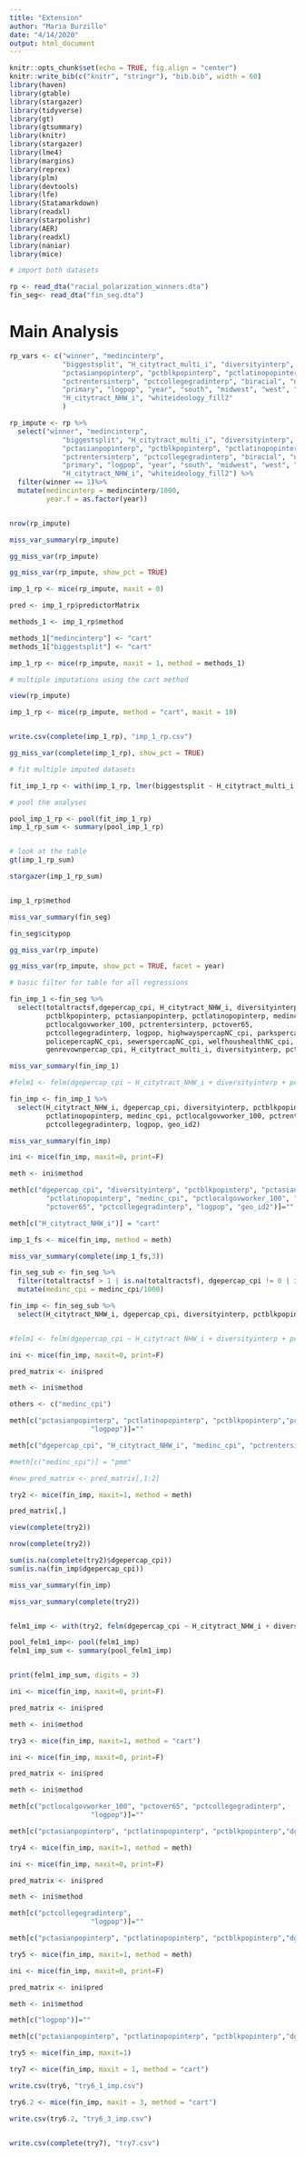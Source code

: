 ```yaml
---
title: "Extension"
author: "Maria Burzillo"
date: "4/14/2020"
output: html_document
---
```


```r
knitr::opts_chunk$set(echo = TRUE, fig.align = "center")
knitr::write_bib(c("knitr", "stringr"), "bib.bib", width = 60)
library(haven)
library(gtable)
library(stargazer)
library(tidyverse)
library(gt)
library(gtsummary)
library(knitr)
library(stargazer)
library(lme4)
library(margins)
library(reprex)
library(plm)
library(devtools)
library(lfe)
library(Statamarkdown)
library(readxl)
library(starpolishr)
library(AER)
library(readxl)
library(naniar)
library(mice)
```

```r

# import both datasets

rp <- read_dta("racial_polarization_winners.dta")
fin_seg<- read_dta("fin_seg.dta")

```

# Main Analysis

```r

rp_vars <- c("winner", "medincinterp",
             "biggestsplit", "H_citytract_multi_i", "diversityinterp",
             "pctasianpopinterp", "pctblkpopinterp", "pctlatinopopinterp",
             "pctrentersinterp", "pctcollegegradinterp", "biracial", "nonpartisan",
             "primary", "logpop", "year", "south", "midwest", "west", "geo_id2",
             "H_citytract_NHW_i", "whiteideology_fill2"
             )

rp_impute <- rp %>%
  select("winner", "medincinterp",
             "biggestsplit", "H_citytract_multi_i", "diversityinterp",
             "pctasianpopinterp", "pctblkpopinterp", "pctlatinopopinterp",
             "pctrentersinterp", "pctcollegegradinterp", "biracial", "nonpartisan",
             "primary", "logpop", "year", "south", "midwest", "west", "geo_id2",
             "H_citytract_NHW_i", "whiteideology_fill2") %>%
  filter(winner == 1)%>%
  mutate(medincinterp = medincinterp/1000,
         year.f = as.factor(year))


nrow(rp_impute)

```



```r


miss_var_summary(rp_impute)

gg_miss_var(rp_impute)

gg_miss_var(rp_impute, show_pct = TRUE)

```

```r

imp_1_rp <- mice(rp_impute, maxit = 0)

pred <- imp_1_rp$predictorMatrix

methods_1 <- imp_1_rp$method

methods_1["medincinterp"] <- "cart"
methods_1["biggestsplit"] <- "cart"

imp_1_rp <- mice(rp_impute, maxit = 1, method = methods_1)

# multiple imputations using the cart method

view(rp_impute)

imp_1_rp <- mice(rp_impute, method = "cart", maxit = 10)


write.csv(complete(imp_1_rp), "imp_1_rp.csv")

gg_miss_var(complete(imp_1_rp), show_pct = TRUE)

```

```r
# fit multiple imputed datasets

fit_imp_1_rp <- with(imp_1_rp, lmer(biggestsplit ~ H_citytract_multi_i + diversityinterp + pctasianpopinterp + pctblkpopinterp + pctlatinopopinterp + medincinterp + pctrentersinterp +  pctcollegegradinterp + biracial + nonpartisan + primary + logpop + year.f + south + midwest + west + (1 | geo_id2), REML=FALSE))

# pool the analyses

pool_imp_1_rp <- pool(fit_imp_1_rp)
imp_1_rp_sum <- summary(pool_imp_1_rp)


# look at the table
gt(imp_1_rp_sum)

stargazer(imp_1_rp_sum)


imp_1_rp$method

```


```r
miss_var_summary(fin_seg)

fin_seg$citypop

gg_miss_var(rp_impute)

gg_miss_var(rp_impute, show_pct = TRUE, facet = year)
```

```r

# basic filter for table for all regressions

fin_imp_1 <-fin_seg %>%
  select(totaltractsf,dgepercap_cpi, H_citytract_NHW_i, diversityinterp,
         pctblkpopinterp, pctasianpopinterp, pctlatinopopinterp, medinc_cpi,
         pctlocalgovworker_100, pctrentersinterp, pctover65,
         pctcollegegradinterp, logpop, highwayspercapNC_cpi, parkspercapNC_cpi,
         policepercapNC_cpi, sewerspercapNC_cpi, welfhoushealthNC_cpi,
         genrevownpercap_cpi, H_citytract_multi_i, diversityinterp, pctblkpopinterp, pctasianpopinterp, pctlatinopopinterp, chng5pctblk, chng5pctlatino, chng5pctasian,medinc_cpi, pctlocalgovworker_100, pctrentersinterp, pctover65, pctcollegegradinterp, logpop, ideology_fill, population, geo_id2)

miss_var_summary(fin_imp_1)

#felm1 <- felm(dgepercap_cpi ~ H_citytract_NHW_i + diversityinterp + pctblkpopinterp + pctasianpopinterp + pctlatinopopinterp + medinc_cpi + pctlocalgovworker_100 + pctrentersinterp + pctover65 + pctcollegegradinterp + logpop | factor(geo_id2) |0| geo_id2, data = fin_seg_sub)

fin_imp <- fin_imp_1 %>%
  select(H_citytract_NHW_i, dgepercap_cpi, diversityinterp, pctblkpopinterp, pctasianpopinterp,
         pctlatinopopinterp, medinc_cpi, pctlocalgovworker_100, pctrentersinterp, pctover65,
         pctcollegegradinterp, logpop, geo_id2)

miss_var_summary(fin_imp)


```


```r
ini <- mice(fin_imp, maxit=0, print=F)

meth <- ini$method

meth[c("dgepercap_cpi", "diversityinterp", "pctblkpopinterp", "pctasianpopinterp",
         "pctlatinopopinterp", "medinc_cpi", "pctlocalgovworker_100", "pctrentersinterp",
         "pctover65", "pctcollegegradinterp", "logpop", "geo_id2")]=""

meth[c("H_citytract_NHW_i")] = "cart"

imp_1_fs <- mice(fin_imp, method = meth)

miss_var_summary(complete(imp_1_fs,3))
```

```r
fin_seg_sub <- fin_seg %>%
  filter(totaltractsf > 1 | is.na(totaltractsf), dgepercap_cpi != 0 | is.na(dgepercap_cpi)) %>%
  mutate(medinc_cpi = medinc_cpi/1000)

fin_imp <- fin_seg_sub %>%
  select(H_citytract_NHW_i, dgepercap_cpi, diversityinterp, pctblkpopinterp, pctasianpopinterp, pctlatinopopinterp, medinc_cpi, pctlocalgovworker_100, pctrentersinterp,  pctover65, pctcollegegradinterp, logpop, geo_id2)


#felm1 <- felm(dgepercap_cpi ~ H_citytract_NHW_i + diversityinterp + pctblkpopinterp + pctasianpopinterp + pctlatinopopinterp + medinc_cpi + pctlocalgovworker_100 + pctrentersinterp + pctover65 + pctcollegegradinterp + logpop | factor(geo_id2) |0| geo_id2, data = fin_seg_sub)

ini <- mice(fin_imp, maxit=0, print=F)

pred_matrix <- ini$pred

meth <- ini$method

others <- c("medinc_cpi")

meth[c("pctasianpopinterp", "pctlatinopopinterp", "pctblkpopinterp","pctlocalgovworker_100", "pctover65", "pctcollegegradinterp", 
                    "logpop")]=""

meth[c("dgepercap_cpi", "H_citytract_NHW_i", "medinc_cpi", "pctrentersinterp", "diversityinterp")] = "cart"

#meth[c("medinc_cpi")] = "pmm"

#new_pred_matrix <- pred_matrix[,1:2]

try2 <- mice(fin_imp, maxit=1, method = meth)

pred_matrix[,]

view(complete(try2))

nrow(complete(try2))

sum(is.na(complete(try2)$dgepercap_cpi))
sum(is.na(fin_imp$dgepercap_cpi))

miss_var_summary(fin_imp)

miss_var_summary(complete(try2))


felm1_imp <- with(try2, felm(dgepercap_cpi ~ H_citytract_NHW_i + diversityinterp + pctblkpopinterp + pctasianpopinterp + pctlatinopopinterp + medinc_cpi + pctlocalgovworker_100 + pctrentersinterp + pctover65 + pctcollegegradinterp + logpop | factor(geo_id2) |0| geo_id2, data = fin_seg_sub))

pool_felm1_imp<- pool(felm1_imp)
felm1_imp_sum <- summary(pool_felm1_imp)


print(felm1_imp_sum, digits = 3)
```

```r
ini <- mice(fin_imp, maxit=0, print=F)

pred_matrix <- ini$pred

meth <- ini$method

try3 <- mice(fin_imp, maxit=1, method = "cart")

```

```r

ini <- mice(fin_imp, maxit=0, print=F)

pred_matrix <- ini$pred

meth <- ini$method

meth[c("pctlocalgovworker_100", "pctover65", "pctcollegegradinterp", 
                    "logpop")]=""

meth[c("pctasianpopinterp", "pctlatinopopinterp", "pctblkpopinterp","dgepercap_cpi", "H_citytract_NHW_i", "medinc_cpi", "pctrentersinterp", "diversityinterp")] = "cart"

try4 <- mice(fin_imp, maxit=1, method = meth)


```

```r

ini <- mice(fin_imp, maxit=0, print=F)

pred_matrix <- ini$pred

meth <- ini$method

meth[c("pctcollegegradinterp", 
                    "logpop")]=""

meth[c("pctasianpopinterp", "pctlatinopopinterp", "pctblkpopinterp","dgepercap_cpi", "H_citytract_NHW_i", "medinc_cpi", "pctrentersinterp", "diversityinterp", "pctlocalgovworker_100", "pctover65")] = "cart"

try5 <- mice(fin_imp, maxit=1, method = meth)


```

```r

ini <- mice(fin_imp, maxit=0, print=F)

pred_matrix <- ini$pred

meth <- ini$method

meth[c("logpop")]=""

meth[c("pctasianpopinterp", "pctlatinopopinterp", "pctblkpopinterp","dgepercap_cpi", "H_citytract_NHW_i", "medinc_cpi", "pctrentersinterp", "diversityinterp", "pctlocalgovworker_100", "pctover65", "pctcollegegradinterp")] = "cart"

try5 <- mice(fin_imp, maxit=1)

try7 <- mice(fin_imp, maxit = 1, method = "cart")

write.csv(try6, "try6_1_imp.csv")

try6.2 <- mice(fin_imp, maxit = 3, method = "cart")

write.csv(try6.2, "try6_3_imp.csv")


write.csv(complete(try7), "try7.csv")


```

